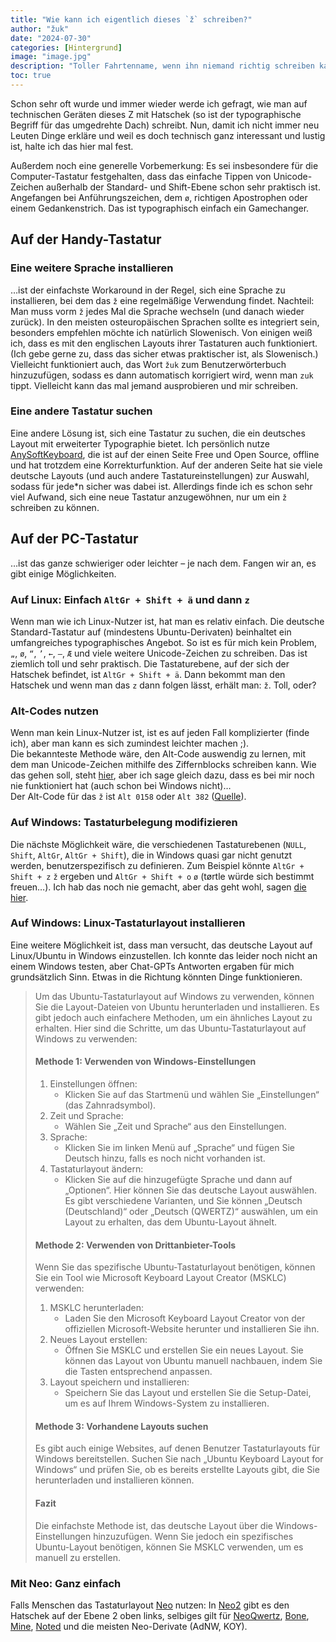 ```yaml
---
title: "Wie kann ich eigentlich dieses `ž` schreiben?"
author: "žuk"
date: "2024-07-30"
categories: [Hintergrund]
image: "image.jpg"
description: "Toller Fahrtenname, wenn ihn niemand richtig schreiben kann. ;) Jedenfalls gibt’s jetzt eine Anleitung, wie man das richtig hinbekommt..."
toc: true
---
```


Schon sehr oft wurde und immer wieder werde ich gefragt, wie man auf technischen Geräten dieses Z mit Hatschek (so ist der typographische Begriff für das umgedrehte Dach) schreibt. Nun, damit ich nicht immer neu Leuten Dinge erkläre und weil es doch technisch ganz interessant und lustig ist, halte ich das hier mal fest.

Außerdem noch eine generelle Vorbemerkung: Es sei insbesondere für die Computer-Tastatur festgehalten, dass das einfache Tippen von Unicode-Zeichen außerhalb der Standard- und Shift-Ebene schon sehr praktisch ist. Angefangen bei Anführungszeichen, dem `ø`, richtigen Apostrophen oder einem Gedankenstrich. Das ist typographisch einfach ein Gamechanger.

## Auf der Handy-Tastatur

### Eine weitere Sprache installieren

...ist der einfachste Workaround in der Regel, sich eine Sprache zu installieren, bei dem das `ž` eine regelmäßige Verwendung findet. Nachteil: Man muss vorm `ž` jedes Mal die Sprache wechseln (und danach wieder zurück). In den meisten osteuropäischen Sprachen sollte es integriert sein, besonders empfehlen möchte ich natürlich Slowenisch. Von einigen weiß ich, dass es mit den englischen Layouts ihrer Tastaturen auch funktioniert. (Ich gebe gerne zu, dass das sicher etwas praktischer ist, als Slowenisch.) Vielleicht funktioniert auch, das Wort `žuk` zum Benutzerwörterbuch hinzuzufügen, sodass es dann automatisch korrigiert wird, wenn man `zuk` tippt. Vielleicht kann das mal jemand ausprobieren und mir schreiben.

### Eine andere Tastatur suchen

Eine andere Lösung ist, sich eine Tastatur zu suchen, die ein deutsches Layout mit erweiterter Typographie bietet. Ich persönlich nutze [AnySoftKeyboard](https://anysoftkeyboard.github.io/), die ist auf der einen Seite Free und Open Source, offline und hat trotzdem eine Korrekturfunktion. Auf der anderen Seite hat sie viele deutsche Layouts (und auch andere Tastatureinstellungen) zur Auswahl, sodass für jede\*n sicher was dabei ist. Allerdings finde ich es schon sehr viel Aufwand, sich eine neue Tastatur anzugewöhnen, nur um ein `ž` schreiben zu können.

## Auf der PC-Tastatur

...ist das ganze schwieriger oder leichter – je nach dem. Fangen wir an, es gibt einige Möglichkeiten.

### Auf Linux: Einfach `AltGr + Shift + ä` und dann `z`

Wenn man wie ich Linux-Nutzer ist, hat man es relativ einfach. Die deutsche Standard-Tastatur auf (mindestens Ubuntu-Derivaten) beinhaltet ein umfangreiches typographisches Angebot. So ist es für mich kein Problem, `„`, `ø`, `“`, `’`, `←`, `–`, `Æ` und viele weitere Unicode-Zeichen zu schreiben. Das ist ziemlich toll und sehr praktisch. Die Tastaturebene, auf der sich der Hatschek befindet, ist `AltGr + Shift + ä`. Dann bekommt man den Hatschek und wenn man das `z` dann folgen lässt, erhält man: `ž`. Toll, oder?

### Alt-Codes nutzen

Wenn man kein Linux-Nutzer ist, ist es auf jeden Fall komplizierter (finde ich), aber man kann es sich zumindest leichter machen ;).\
Die bekannteste Methode wäre, den Alt-Code auswendig zu lernen, mit dem man Unicode-Zeichen mithilfe des Ziffernblocks schreiben kann. Wie das gehen soll, steht [hier](https://altcodeunicode.com/how-to-use-alt-codes/), aber ich sage gleich dazu, dass es bei mir noch nie funktioniert hat (auch schon bei Windows nicht)...\
Der Alt-Code für das `ž` ist `Alt 0158` oder `Alt 382` ([Quelle](https://altcodeunicode.com/alt-codes-letter-z-with-accents/)).

### Auf Windows: Tastaturbelegung modifizieren

Die nächste Möglichkeit wäre, die verschiedenen Tastaturebenen (`NULL`, `Shift`, `AltGr`, `AltGr + Shift`), die in Windows quasi gar nicht genutzt werden, benutzerspezifisch zu definieren. Zum Beispiel könnte `AltGr + Shift + z` `ž` ergeben und `AltGr + Shift + o` `ø` (tørtle würde sich bestimmt freuen...). Ich hab das noch nie gemacht, aber das geht wohl, sagen [die hier](https://praxistipps.chip.de/tastatur-konfigurieren-so-aendern-sie-die-tastenbelegung_42662).

### Auf Windows: Linux-Tastaturlayout installieren

Eine weitere Möglichkeit ist, dass man versucht, das deutsche Layout auf Linux/Ubuntu in Windows einzustellen. Ich konnte das leider noch nicht an einem Windows testen, aber Chat-GPTs Antworten ergaben für mich grundsätzlich Sinn. Etwas in die Richtung könnten Dinge funktionieren.

> Um das Ubuntu-Tastaturlayout auf Windows zu verwenden, können Sie die Layout-Dateien von Ubuntu herunterladen und installieren. Es gibt jedoch auch einfachere Methoden, um ein ähnliches Layout zu erhalten. Hier sind die Schritte, um das Ubuntu-Tastaturlayout auf Windows zu verwenden:
>
> #### Methode 1: Verwenden von Windows-Einstellungen
>
> 1.  Einstellungen öffnen:
>     -   Klicken Sie auf das Startmenü und wählen Sie „Einstellungen“ (das Zahnradsymbol).
> 2.  Zeit und Sprache:
>     -   Wählen Sie „Zeit und Sprache“ aus den Einstellungen.
> 3.  Sprache:
>     -   Klicken Sie im linken Menü auf „Sprache“ und fügen Sie Deutsch hinzu, falls es noch nicht vorhanden ist.
> 4.  Tastaturlayout ändern:
>     -   Klicken Sie auf die hinzugefügte Sprache und dann auf „Optionen“. Hier können Sie das deutsche Layout auswählen. Es gibt verschiedene Varianten, und Sie können „Deutsch (Deutschland)“ oder „Deutsch (QWERTZ)“ auswählen, um ein Layout zu erhalten, das dem Ubuntu-Layout ähnelt.
>
> #### Methode 2: Verwenden von Drittanbieter-Tools
>
> Wenn Sie das spezifische Ubuntu-Tastaturlayout benötigen, können Sie ein Tool wie Microsoft Keyboard Layout Creator (MSKLC) verwenden:
>
> 1.  MSKLC herunterladen:
>     -   Laden Sie den Microsoft Keyboard Layout Creator von der offiziellen Microsoft-Website herunter und installieren Sie ihn.
> 2.  Neues Layout erstellen:
>     -   Öffnen Sie MSKLC und erstellen Sie ein neues Layout. Sie können das Layout von Ubuntu manuell nachbauen, indem Sie die Tasten entsprechend anpassen.
> 3.  Layout speichern und installieren:
>     -   Speichern Sie das Layout und erstellen Sie die Setup-Datei, um es auf Ihrem Windows-System zu installieren.
>
> #### Methode 3: Vorhandene Layouts suchen
>
> Es gibt auch einige Websites, auf denen Benutzer Tastaturlayouts für Windows bereitstellen. Suchen Sie nach „Ubuntu Keyboard Layout for Windows“ und prüfen Sie, ob es bereits erstellte Layouts gibt, die Sie herunterladen und installieren können.
>
> #### Fazit
>
> Die einfachste Methode ist, das deutsche Layout über die Windows-Einstellungen hinzuzufügen. Wenn Sie jedoch ein spezifisches Ubuntu-Layout benötigen, können Sie MSKLC verwenden, um es manuell zu erstellen.

### Mit Neo: Ganz einfach

Falls Menschen das Tastaturlayout [Neo](https://neo-layout.org) nutzen: In [Neo2](https://neo-layout.org/Layouts/neo/) gibt es den Hatschek auf der Ebene 2 oben links, selbiges gilt für [NeoQwertz](https://neo-layout.org/Layouts/neoqwertz/), [Bone](https://neo-layout.org/Layouts/bone/), [Mine](https://neo-layout.org/Layouts/mine/), [Noted](https://neo-layout.org/Layouts/noted/) und die meisten Neo-Derivate (AdNW, KOY).
